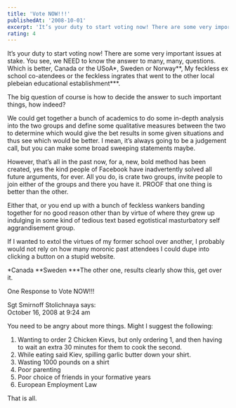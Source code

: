 ```yaml
---
title: 'Vote NOW!!!'
publishedAt: '2008-10-01'
excerpt: 'It’s your duty to start voting now! There are some very important issues at stake. You see, we NEED to know the answer to many, many, questions. Which is better, Canada or the USoA*, Sweden or Norway**, My feckless ex school co-atendees or the feckless ingrates that went to the other local plebeian educational establishment***.'
rating: 4
---
```

It’s your duty to start voting now! There are some very important issues at stake. You see, we NEED to know the answer to many, many, questions. Which is better, Canada or the USoA*, Sweden or Norway**, My feckless ex school co-atendees or the feckless ingrates that went to the other local plebeian educational establishment***.

The big question of course is how to decide the answer to such important things, how indeed?

We could get together a bunch of academics to do some in-depth analysis into the two groups and define some qualitative measures between the two to determine which would give the bet results in some given situations and thus see which would be better. I mean, it’s always going to be a judgement call, but you can make some broad sweeping statements maybe.

However, that’s all in the past now, for a, new, bold method has been created, yes the kind people of Facebook have inadvertently solved all future arguments, for ever. All you do, is crate two groups, invite people to join either of the groups and there you have it. PROOF that one thing is better than the other.

Either that, or you end up with a bunch of feckless wankers banding together for no good reason other than by virtue of where they grew up indulging in some kind of tedious text based egotistical masturbatory self aggrandisement group.

If I wanted to extol the virtues of my former school over another, I probably would not rely on how many moronic past attendees I could dupe into clicking a button on a stupid website.

*Canada
**Sweden
***The other one, results clearly show this, get over it.


One Response to Vote NOW!!!

Sgt Smirnoff Stolichnaya says:	
October 16, 2008 at 9:24 am	

You need to be angry about more things. Might I suggest the following:
1) Wanting to order 2 Chicken Kievs, but only ordering 1, and then having to wait an extra 30 minutes for them to cook the second.
2) While eating said Kiev, spilling garlic butter down your shirt.
3) Wasting 1000 pounds on a shirt
4) Poor parenting
5) Poor choice of friends in your formative years
6) European Employment Law

That is all.
